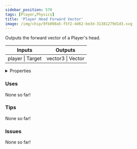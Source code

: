 ```yaml
---
sidebar_position: 570
tags: [Player,Physics]
title: 'Player Head Forward Vector'
image: /img/chip/9fb898a5-f5f2-4d62-be3d-31381279d1d3.svg
---
```


Outputs the forward vector of a Player's head.



<IChip uuid="9fb898a5-f5f2-4d62-be3d-31381279d1d3"/>

<table><thead><tr><th>Inputs</th><th>Outputs</th></tr></thead><tbody><tr><td>player | Target</td><td>vector3 | Vector</td></tr></tbody></table>

<details>
  <summary>Properties</summary>
  <div>
    <div>
    <table>
      <tbody>
        <tr>
          <td>Is beta required?</td>
          <td>No</td>
        </tr>
        <tr>
          <td>Is chip a trolling risk?</td>
          <td>No</td>
        </tr>
        <tr>
          <td>Is chip a role assignment risk?</td>
          <td>No</td>
        </tr>
        <tr>
          <td>Chip UUID</td>
          <td>9fb898a5-f5f2-4d62-be3d-31381279d1d3</td>
        </tr>
        <tr>
          <td>Room availability</td>
          <td>Available everywhere</td>
        </tr>
      </tbody>
    </table>
    </div>
  </div>
</details>

### Uses

None so far!

### Tips

None so far!

### Issues

None so far!